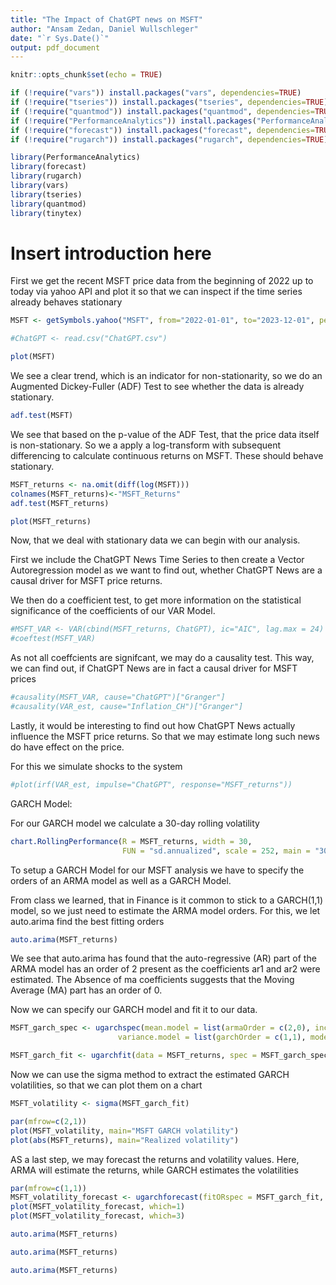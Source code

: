 ```yaml
---
title: "The Impact of ChatGPT news on MSFT"
author: "Ansam Zedan, Daniel Wullschleger"
date: "`r Sys.Date()`"
output: pdf_document
---
```


```r
knitr::opts_chunk$set(echo = TRUE)
```

```r
if (!require("vars")) install.packages("vars", dependencies=TRUE)
if (!require("tseries")) install.packages("tseries", dependencies=TRUE)
if (!require("quantmod")) install.packages("quantmod", dependencies=TRUE)
if (!require("PerformanceAnalytics")) install.packages("PerformanceAnalytics", dependencies=TRUE)
if (!require("forecast")) install.packages("forecast", dependencies=TRUE)
if (!require("rugarch")) install.packages("rugarch", dependencies=TRUE)

library(PerformanceAnalytics)
library(forecast)
library(rugarch)
library(vars)
library(tseries)
library(quantmod)
library(tinytex)
```
# Insert introduction here

First we get the recent MSFT price data from the beginning of 2022 up to today via yahoo API and plot it so that we can inspect if the time series already behaves stationary

```r
MSFT <- getSymbols.yahoo("MSFT", from="2022-01-01", to="2023-12-01", periodicity = "daily", auto.assign=FALSE)[,6]

#ChatGPT <- read.csv("ChatGPT.csv")

plot(MSFT)
```
We see a clear trend, which is an indicator for non-stationarity, so we do an Augmented Dickey-Fuller (ADF) Test to see whether the data is already stationary.
 
```r
adf.test(MSFT) 
```

We see that based on the p-value of the ADF Test, that the price data itself is non-stationary.
So we a apply a log-transform with subsequent differencing to calculate continuous returns on MSFT.
These should behave stationary.

```r
MSFT_returns <- na.omit(diff(log(MSFT)))
colnames(MSFT_returns)<-"MSFT_Returns"
adf.test(MSFT_returns)

plot(MSFT_returns)
```
Now, that we deal with stationary data we can begin with our analysis. 

First we include the ChatGPT News Time Series to then create a Vector Autoregression model as we want to find out, whether ChatGPT News are a causal driver for MSFT price returns.

We then do a coefficient test, to get more information on the statistical significance of the coefficients of our VAR Model.

```r
#MSFT_VAR <- VAR(cbind(MSFT_returns, ChatGPT), ic="AIC", lag.max = 24)
#coeftest(MSFT_VAR)
```

As not all coeffcients are signifcant, we may do a causality test. This way, we can find out, if ChatGPT News are in fact a causal driver for MSFT prices



```r
#causality(MSFT_VAR, cause="ChatGPT")["Granger"] 
#causality(VAR_est, cause="Inflation_CH")["Granger"] 

```

Lastly, it would be interesting to find out how ChatGPT News actually influence the MSFT price returns. So that we may estimate long  such news do have effect on the price.

For this we simulate shocks to the system


```r
#plot(irf(VAR_est, impulse="ChatGPT", response="MSFT_returns"))

```

GARCH Model:

For our GARCH model we calculate a 30-day rolling volatility

```r
chart.RollingPerformance(R = MSFT_returns, width = 30,
                         FUN = "sd.annualized", scale = 252, main = "30-day rolling volatility")

```
To setup a GARCH Model for our MSFT analysis we have to specify the orders of an ARMA model as well as a GARCH Model. 

From class we learned, that in Finance is it common to stick to a GARCH(1,1) model, so we just need to estimate the ARMA model orders. For this, we let auto.arima find the best fitting orders


```r
auto.arima(MSFT_returns)
```

We see that auto.arima has found that the auto-regressive (AR) part of the ARMA model has an order of 2 present as the coefficients ar1 and ar2 were estimated. The Absence of ma coefficients suggests that the Moving Average (MA) part has an order of 0.

Now we can specify our GARCH model and fit it to our data.

```r
MSFT_garch_spec <- ugarchspec(mean.model = list(armaOrder = c(2,0), include.mean = TRUE),
                        variance.model = list(garchOrder = c(1,1), model = "sGARCH"))

MSFT_garch_fit <- ugarchfit(data = MSFT_returns, spec = MSFT_garch_spec)
```

Now we can use the sigma method to extract the estimated GARCH volatilities, so that we can plot them on a chart

```r
MSFT_volatility <- sigma(MSFT_garch_fit)

par(mfrow=c(2,1)) 
plot(MSFT_volatility, main="MSFT GARCH volatility")
plot(abs(MSFT_returns), main="Realized volatility")
```

AS a last step, we may forecast the returns and volatility values.
Here, ARMA will estimate the returns, while GARCH estimates the volatilities

```r
par(mfrow=c(1,1))
MSFT_volatility_forecast <- ugarchforecast(fitORspec = MSFT_garch_fit, n.ahead = 5)
plot(MSFT_volatility_forecast, which=1)
plot(MSFT_volatility_forecast, which=3)
```

```r
auto.arima(MSFT_returns)
```

```r
auto.arima(MSFT_returns)
```

```r
auto.arima(MSFT_returns)
```

